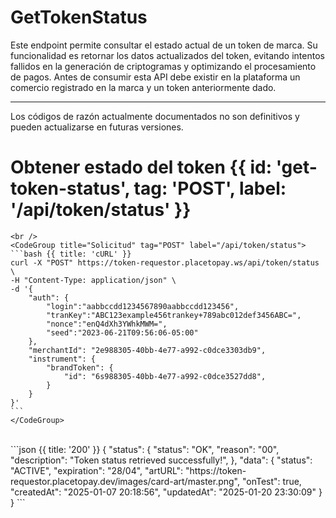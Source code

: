 


# GetTokenStatus

Este endpoint permite consultar el estado actual de un token de marca. Su funcionalidad es
retornar los datos actualizados del token, evitando intentos fallidos en la generación de
criptogramas y optimizando el procesamiento de pagos.
Antes de consumir esta API debe existir en la plataforma un comercio registrado en la
marca y un token anteriormente dado.

---

<Note type="warning">
    Los códigos de razón actualmente documentados no son definitivos y pueden actualizarse en futuras versiones.
</Note>

# Obtener estado del token {{ id: 'get-token-status', tag: 'POST', label: '/api/token/status' }}

<Row>
  <Col>
    <ApiReader
      path="/api/token/status"
      method="POST"
      api={props.refs}
    />
  </Col>
  <Col sticky>

    <br />
    <CodeGroup title="Solicitud" tag="POST" label="/api/token/status">
    ```bash {{ title: 'cURL' }}
    curl -X "POST" https://token-requestor.placetopay.ws/api/token/status \
    -H "Content-Type: application/json" \
    -d '{
        "auth": {
            "login":"aabbccdd1234567890aabbccdd123456",
            "tranKey":"ABC123example456trankey+789abc012def3456ABC=",
            "nonce":"enQ4dXh3YWhkMWM=",
            "seed":"2023-06-21T09:56:06-05:00"
        },
        "merchantId": "2e988305-40bb-4e77-a992-c0dce3303db9",
        "instrument": {
            "brandToken": {
                "id": "6s988305-40bb-4e77-a992-c0dce3527dd8",
            }
        }
    }'
    ```
    </CodeGroup>
  </Col>
</Row>

<Row>
  <Col>
    <ApiReader
      path="/api/token/status"
      method="post"
      type="response"
      api={props.refs}
    />
  </Col>
  <Col sticky>
    <br />
    <CodeGroup title="Respuesta">
    ```json {{ title: '200' }}
        {
        "status": {
            "status": "OK",
            "reason": "00",
            "description": "Token status retrieved successfully!",
        },
        "data": {
            "status": "ACTIVE",
            "expiration": "28/04",
            "artURL": "https://token-requestor.placetopay.dev/images/card-art/master.png",
            "onTest": true,
            "createdAt": "2025-01-07 20:18:56",
            "updatedAt": "2025-01-20 23:30:09"
        }
    }
    ```
    </CodeGroup>
  </Col>
</Row>
